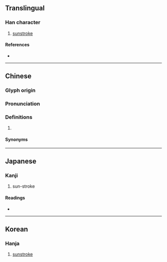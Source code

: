 {{character info}}
==Translingual==

===Han character===
{{Han char|rn=72|rad=日|as=09|sn=13|four=66027|canj=AAPV|ids=⿰日曷}}

# [[sunstroke]]

====References====
* {{Han ref|kx=0498.090|dkj=14047|dj=0866.070|hdz=21523.140|uh=668D|ud=26253|bh=B77B|bd=46971}}

----

==Chinese==
{{zh-forms}}

===Glyph origin===
{{Han etym}}

===Pronunciation===
{{zh-pron
|m=yē
|c=hot3
|mc=y
|oc=y
|ma=
|cat=n
}}

===Definitions===
{{zh-hanzi}}

# {{rfdef|zh}}

====Synonyms====
{{zh-dial|中暑}}

----

==Japanese==

===Kanji===
{{ja-kanji|grade=|rs=日09}}

# sun-stroke

====Readings====
* {{ja-readings|on=[[えつ]] (etsu), [[おち]] (ochi), [[あつ]] (atsu), [[あち]] (achi)|kun=[[あつさあたり]] (atsusaatari)}}

----

==Korean==

===Hanja===
{{ko-hanja|hangeul=갈|rv=gal|mr=kal}}

# [[sunstroke]]